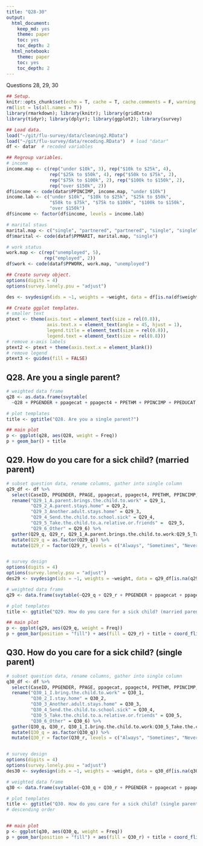 ```yaml
---
title: "Q28-30"
output:
  html_document:
    keep_md: yes
    theme: paper
    toc: yes
    toc_depth: 2
  html_notebook:
    theme: paper
    toc: yes
    toc_depth: 2
---
```


Questions 28, 29, 30

```r
## Setup.
knitr::opts_chunk$set(echo = T, cache = T, cache.comments = F, warning = F, message = F, size = "small")
rm(list = ls(all.names = T))
library(rmarkdown); library(knitr); library(gridExtra)
library(tidyr); library(dplyr); library(ggplot2); library(survey)
```

```r
## Load data.
load("~/git/flu-survey/data/cleaning2.RData")
load("~/git/flu-survey/data/recoding.RData")  # load "datar"
df <- datar  # recoded variables
```

```r
## Regroup variables.
# income
income.map <- c(rep("under $10k", 3), rep("$10k to $25k", 4),
                rep("$25k to $50k", 4), rep("$50k to $75k", 2),
                rep("$75k to $100k", 2), rep("$100k to $150k", 2),
                rep("over $150k", 2))
df$income <- code(datar$PPINCIMP, income.map, "under $10k")
income.lab <- c("under $10k", "$10k to $25k", "$25k to $50k",
                "$50k to $75k", "$75k to $100k", "$100k to $150k",
                "over $150k")
df$income <- factor(df$income, levels = income.lab)

# marital staus
marital.map <- c("single", "partnered", "partnered", "single", "single", "single")
df$marital <- code(dataf$PPMARIT, marital.map, "single")

# work status
work.map <- c(rep("unemployed", 5),
              rep("employed", 2))
df$work <- code(dataf$PPWORK, work.map, "unemployed")
```

```r
## Create survey object.
options(digits = 4)
options(survey.lonely.psu = "adjust")

des <- svydesign(ids = ~1, weights = ~weight, data = df[is.na(df$weight)==F, ])
```

```r
## Create ggplot templates.
# smaller text
ptext <- theme(axis.text = element_text(size = rel(0.8)),
               axis.text.x = element_text(angle = 45, hjust = 1),
               legend.title = element_text(size = rel(0.8)),
               legend.text = element_text(size = rel(0.8)))
# remove x-axis labels
ptext2 <- ptext + theme(axis.text.x = element_blank())
# remove legend
ptext3 <- guides(fill = FALSE)
```


## Q28. Are you a single parent?


```r
# weighted data frame
q28 <- as.data.frame(svytable(
  ~Q28 + PPGENDER + ppagecat + ppagect4 + PPETHM + PPINCIMP + PPEDUCAT, des, round = T))

# plot templates
title <- ggtitle("Q28. Are you a single parent?")

## main plot
p <- ggplot(q28, aes(Q28, weight = Freq))
p + geom_bar() + title
```


## Q29. How do you care for a sick child? (married parent)


```r
# subset question data, rename columns, gather into single column
q29_df <- df %>%
  select(CaseID, PPGENDER, PPAGE, ppagecat, ppagect4, PPETHM, PPINCIMP, PPEDUC, PPEDUCAT, work, PPWORK, marital, PPMARIT, PPMSACAT, ppreg9, PPSTATEN, PPHOUSE, PPRENT, PPNET, Q29_1:Q29_6, weight) %>%
  rename("Q29_1_A.parent.brings.the.child.to.work" = Q29_1,
         "Q29_2_A.parent.stays.home" = Q29_2,
         "Q29_3_Another.adult.stays.home" = Q29_3,
         "Q29_4_Send.the.child.to.school.sick" = Q29_4,
         "Q29_5_Take.the.child.to.a.relative.or.friends" =	Q29_5,
         "Q29_6_Other" = Q29_6) %>%
  gather(Q29_q, Q29_r, Q29_1_A.parent.brings.the.child.to.work:Q29_5_Take.the.child.to.a.relative.or.friends, na.rm = T) %>%
  mutate(Q29_q = as.factor(Q29_q)) %>%
  mutate(Q29_r = factor(Q29_r, levels = c("Always", "Sometimes", "Never")))


# survey design
options(digits = 4)
options(survey.lonely.psu = "adjust")
des29 <- svydesign(ids = ~1, weights = ~weight, data = q29_df[is.na(q29_df$weight)==F, ])
```

```r
# weighted data frame
q29 <- data.frame(svytable(~Q29_q + Q29_r + PPGENDER + ppagecat + ppagect4 + PPETHM + PPINCIMP, des29, round = T))

# plot templates
title <- ggtitle("Q29. How do you care for a sick child? (married parent)")

## main plot
p <- ggplot(q29, aes(Q29_q, weight = Freq))
p + geom_bar(position = "fill") + aes(fill = Q29_r) + title + coord_flip()
```




## Q30. How do you care for a sick child? (single parent)


```r
# subset question data, rename columns, gather into single column
q30_df <- df %>%
  select(CaseID, PPGENDER, PPAGE, ppagecat, ppagect4, PPETHM, PPINCIMP, PPEDUC, PPEDUCAT, work, PPWORK, marital, PPMARIT, PPMSACAT, ppreg9, PPSTATEN, PPHOUSE, PPRENT, PPNET, Q30_1:Q30_6, weight) %>%
  rename("Q30_1_I.bring.the.child.to.work" = Q30_1,
         "Q30_2_I.stay.home" = Q30_2,
         "Q30_3_Another.adult.stays.home" = Q30_3,
         "Q30_4_Send.the.child.to.school.sick" = Q30_4,
         "Q30_5_Take.the.child.to.a.relative.or.friends" = Q30_5,
         "Q30_6_Other" = Q30_6) %>%
  gather(Q30_q, Q30_r, Q30_1_I.bring.the.child.to.work:Q30_5_Take.the.child.to.a.relative.or.friends, na.rm = T) %>%
  mutate(Q30_q = as.factor(Q30_q)) %>%
  mutate(Q30_r = factor(Q30_r, levels = c("Always", "Sometimes", "Never")))


# survey design
options(digits = 4)
options(survey.lonely.psu = "adjust")
des30 <- svydesign(ids = ~1, weights = ~weight, data = q30_df[is.na(q30_df$weight)==F, ])
```

```r
# weighted data frame
q30 <- data.frame(svytable(~Q30_q + Q30_r + PPGENDER + ppagecat + ppagect4 + PPETHM + PPINCIMP, des30, round = T))

# plot templates
title <- ggtitle("Q30. How do you care for a sick child? (single parent)")
# descending order


## main plot
p <- ggplot(q30, aes(Q30_q, weight = Freq))
p + geom_bar(position = "fill") + aes(fill = Q30_r) + title + coord_flip()
```

